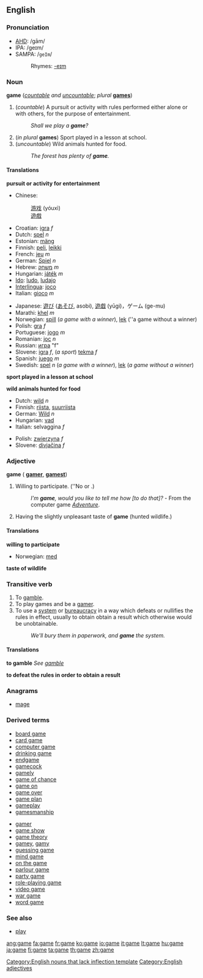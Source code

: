 ==English==

===Pronunciation===
*[[AHD]]: /gām/
*IPA: /ɡeɪm/
*SAMPA: /<tt>geIm</tt>/
*:Rhymes: [[Rhymes:English:-eɪm|-eɪm]]

===Noun===
'''game''' (''[[countable]] and [[uncountable]]''; ''plural'' '''[[games]]''')

# (''countable'') A pursuit or activity with rules performed either alone or with others, for the purpose of entertainment. 
#:''Shall we play a '''game'''?''<!-- - WOPR computer, from the movie ''[[w:Wargames|Wargames]]''.-->
# (''in plural'' '''games''') Sport played in a lesson at school.
# (''uncountable'') Wild animals hunted for food.  
#:''The forest has plenty of '''game'''.''

====Translations====

'''pursuit or activity for entertainment'''
{{top}}
*Chinese:
*:[[游戏]] (yóuxì)
*:[[遊戲]]
*Croatian: [[igra]] ''f''
*Dutch: [[spel]] ''n''
*Estonian: [[mäng]]
*Finnish: [[peli]], [[leikki]]
*French: [[jeu]] ''m''
*German: [[Spiel]] ''n''
*Hebrew: [[משחק]] ''m''
*Hungarian: [[játék]] ''m''
*[[Ido]]: [[ludo]], [[ludajo]]
*[[Interlingua]]: [[joco]]
*Italian: [[gioco]] ''m'' 
{{mid}}
*Japanese: [[遊び]] ([[あそび]], asobi), [[遊戯]] (yūgi)，ゲーム (ge-mu)
*Marathi: [[khel]] ''m''
*Norwegian: [[spill]] (''a game with a winner''), [[lek]] (''a game without a winner)
*Polish: [[gra]] ''f''
*Portuguese: [[jogo]] ''m''
*Romanian: [[joc]] ''n''
*Russian: [[игра]] "f"
*Slovene: [[igra]] ''f'', (''a sport'') [[tekma]] ''f''
*Spanish: [[juego]] ''m''
*Swedish: [[spel]] ''n'' (''a game with a winner''), [[lek]] (''a game without a winner'')
{{bottom}}

'''sport played in a lesson at school'''
{{top}}
{{mid}}
{{bottom}}

'''wild animals hunted for food'''
{{top}}
*Dutch: [[wild#Dutch|wild]] ''n''
*Finnish: [[riista]], [[suurriista]]
*German: [[Wild#German|Wild]] ''n''
*Hungarian: [[vad]]
*Italian: selvaggina ''f''
{{mid}}
*Polish: [[zwierzyna]] ''f''
*Slovene: [[divjačina]] ''f''
{{bottom}}

===Adjective===
'''game''' ({{compar}} '''[[gamer]]''', {{superl}} '''[[gamest]]''')<!--NOTE: compar & superl confirmed as existing in other dictionaries-->

# Willing to participate.  (''No {{compar}} or {{superl}}.)
#:''I'm '''game''', would you like to tell me how [to do that]?'' - From the computer game ''[[Adventure]]''.
# Having the slightly unpleasant taste of '''game''' (hunted wildlife.)

====Translations====
'''willing to participate'''
{{top}}
*Norwegian: [[med]]
{{mid}}
{{bottom}}

'''taste of wildlife'''
{{top}}
{{mid}}
{{bottom}}

===Transitive verb===
{{en-verb|gam|ing}}

# To [[gamble]].
# To play games and be a [[gamer]].
# To use a [[system]] or [[bureaucracy]] in a way which defeats or nullifies the rules in effect, usually to obtain obtain a result which otherwise would be unobtainable.
#:''We'll bury them in paperwork, and '''game''' the system.''

====Translations====
'''to gamble'''
''See [[gamble]]''

'''to defeat the rules in order to obtain a result'''
{{top}}
{{mid}}
{{bottom}}

===Anagrams===
*[[mage]]

===Derived terms===
{{top}}
*[[board game]]
*[[card game]]
*[[computer game]]
*[[drinking game]]
*[[endgame]]
*[[gamecock]]
*[[gamely]]
*[[game of chance]]
*[[game on]]
*[[game over]]
*[[game plan]]
*[[gameplay]]
*[[gamesmanship]]
{{mid}}
*[[gamer]]<!--person who plays games-->
*[[game show]]
*[[game theory]]
*[[gamey]], [[gamy]]
*[[guessing game]]
*[[mind game]]
*[[on the game]]
*[[parlour game]]
*[[party game]]
*[[role-playing game]]
*[[video game]]
*[[war game]]
*[[word game]]
{{bottom}}

===See also===
*[[play]]
<!-- not really closely enough related See Also: [[puzzle]], [[pastime]], [[hobby]].-->

[[Category:English nouns that lack inflection template]]
[[Category:English adjectives]]

[[ang:game]]
[[fa:game]]
[[fr:game]]
[[ko:game]]
[[io:game]]
[[it:game]]
[[lt:game]]
[[hu:game]]
[[ja:game]]
[[fi:game]]
[[ta:game]]
[[th:game]]
[[zh:game]]